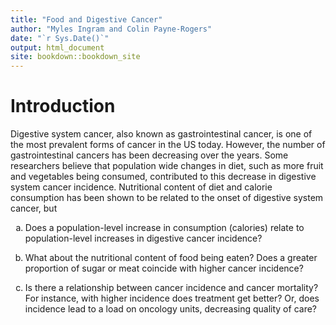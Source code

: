 ```yaml
---
title: "Food and Digestive Cancer"
author: "Myles Ingram and Colin Payne-Rogers"
date: "`r Sys.Date()`"
output: html_document
site: bookdown::bookdown_site
---
```


# Introduction

Digestive system cancer, also known as gastrointestinal cancer, is one of the most prevalent forms of cancer in the US today. However, the number of gastrointestinal cancers has been decreasing over the years. Some researchers believe that population wide changes in diet, such as more fruit and vegetables being consumed, contributed to this decrease in digestive system cancer incidence. Nutritional content of diet and calorie consumption has been shown to be related to the onset of digestive system cancer, but 

a) Does a population-level increase in consumption (calories) relate to population-level increases in digestive cancer incidence?

b) What about the nutritional content of food being eaten? Does a greater proportion of sugar or meat coincide with higher cancer incidence?

c) Is there a relationship between cancer incidence and cancer mortality? For instance, with higher incidence does treatment get better? Or, does incidence lead to a load on oncology units, decreasing quality of care?
